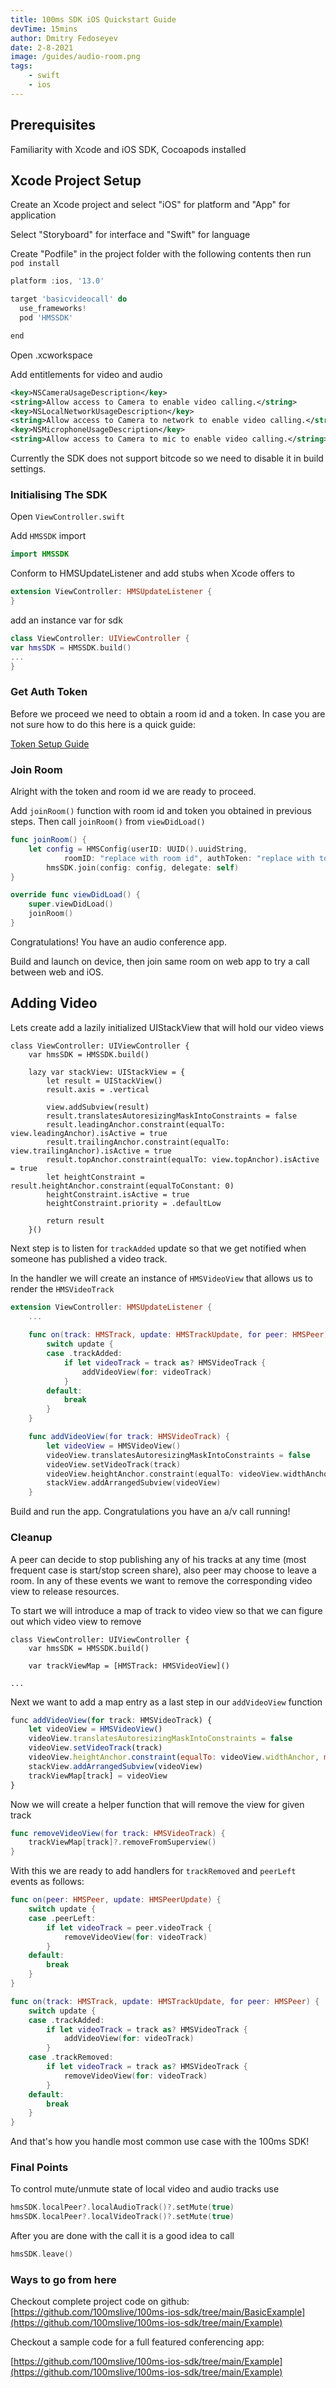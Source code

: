 ```yaml
---
title: 100ms SDK iOS Quickstart Guide
devTime: 15mins
author: Dmitry Fedoseyev
date: 2-8-2021
image: /guides/audio-room.png
tags:
    - swift
    - ios
---
```


<Text id='0'  toc='Prerequisites'>

## Prerequisites

Familiarity with Xcode and iOS SDK, Cocoapods installed

</Text>

<Text id='1' toc='Xcode Project Setup'>

## Xcode Project Setup

Create an Xcode project and select "iOS" for platform and "App" for application

</Text>

<View id="1" img="/guides/xcode1.png" />

<Text id='2' toc='TODO'>

Select "Storyboard" for interface and "Swift" for language

</Text>

<View id="2" img="/guides/xcode2.png" />

<Text id='3'>

Create "Podfile" in the project folder with the following contents
then run `pod install`

</Text>

<View id='3' code>

```jsx
platform :ios, '13.0'

target 'basicvideocall' do
  use_frameworks!
  pod 'HMSSDK'

end
```

</View>

<Text id='4'>

Open .xcworkspace

Add entitlements for video and audio

</Text>

<View id='4' code>

```xml
<key>NSCameraUsageDescription</key>
<string>Allow access to Camera to enable video calling.</string>
<key>NSLocalNetworkUsageDescription</key>
<string>Allow access to Camera to network to enable video calling.</string>
<key>NSMicrophoneUsageDescription</key>
<string>Allow access to Camera to mic to enable video calling.</string>
```

</View>

<Text id='5'>

Currently the SDK does not support bitcode so we need to disable it in build settings.

</Text>

<View id="5" img="/guides/bitcode.png" />

<Text id='6' toc='Initialising The SDK'>

### Initialising The SDK

Open `ViewController.swift`

Add `HMSSDK` import

</Text>

<View id='6' code>

```swift
import HMSSDK
```

</View>

<Text id='7'>

Conform to HMSUpdateListener and add stubs when Xcode offers to

</Text>

<View id='7' code>

```swift
extension ViewController: HMSUpdateListener {
}
```

</View>

<Text id="8">add an instance var for sdk</Text>

<View id="8" code>

```swift
class ViewController: UIViewController {
var hmsSDK = HMSSDK.build()
...
}
```

</View>

<Text id='9'>

### Get Auth Token

Before we proceed we need to obtain a room id and a token. In case you are not sure how to do this here is a quick guide:

[Token Setup Guide](/guide/get-token)

</Text>


<Text id='10'>

### Join Room

Alright with the token and room id we are ready to proceed.

Add `joinRoom()` function with room id and token you obtained in previous steps. Then call `joinRoom()` from `viewDidLoad()`

</Text>

<View id='10' code>

```swift
func joinRoom() {
    let config = HMSConfig(userID: UUID().uuidString, 
            roomID: "replace with room id", authToken: "replace with token")
        hmsSDK.join(config: config, delegate: self)
}

override func viewDidLoad() {
    super.viewDidLoad()
    joinRoom()
}
```

</View>


<Text id='11'>
    
Congratulations! You have an audio conference app.

Build and launch on device, then join same room on web app to try a call between web and iOS. 

</Text>


<Text id='12' toc='Adding Video'>

## Adding Video

Lets create add a lazily initialized UIStackView that will hold our video views

</Text>

<View id='12' code>

```swift{4-24}
class ViewController: UIViewController {
    var hmsSDK = HMSSDK.build()

    lazy var stackView: UIStackView = {
        let result = UIStackView()
        result.axis = .vertical
        
        view.addSubview(result)
        result.translatesAutoresizingMaskIntoConstraints = false
        result.leadingAnchor.constraint(equalTo: view.leadingAnchor).isActive = true
        result.trailingAnchor.constraint(equalTo: view.trailingAnchor).isActive = true
        result.topAnchor.constraint(equalTo: view.topAnchor).isActive = true
        let heightConstraint =  result.heightAnchor.constraint(equalToConstant: 0)
        heightConstraint.isActive = true
        heightConstraint.priority = .defaultLow
        
        return result
    }()
```

</View>



<Text id='13'>

Next step is to listen for `trackAdded` update so that we get notified when someone has published a video track.

In the handler we will create an instance of `HMSVideoView` that allows us to render the `HMSVideoTrack`

</Text>


<View id='13' code>

```swift
extension ViewController: HMSUpdateListener {
    ...
    
    func on(track: HMSTrack, update: HMSTrackUpdate, for peer: HMSPeer) {
        switch update {
        case .trackAdded:
            if let videoTrack = track as? HMSVideoTrack {
                addVideoView(for: videoTrack)
            }
        default:
            break
        }
    }

    func addVideoView(for track: HMSVideoTrack) {
        let videoView = HMSVideoView()
        videoView.translatesAutoresizingMaskIntoConstraints = false
        videoView.setVideoTrack(track)
        videoView.heightAnchor.constraint(equalTo: videoView.widthAnchor, multiplier: 9.0/16.0).isActive = true
        stackView.addArrangedSubview(videoView)
    }
```

</View>

<Text id='14'>

Build and run the app. Congratulations you have an a/v call running! 

</Text>

<Text id='15' toc='Cleanup'>
 
<h3> Cleanup </h3>


A peer can decide to stop publishing any of his tracks at any time (most frequent case is start/stop screen share), also peer may choose to leave a room. In any of these events we want to remove the corresponding video view to release resources.

To start we will introduce a map of track to video view so that we can figure out which video view to remove

</Text>



<View  id='15' code>

```swift{4}
class ViewController: UIViewController {
    var hmsSDK = HMSSDK.build()

    var trackViewMap = [HMSTrack: HMSVideoView]()

...
```

</View>



<Text id='16'>
    
Next we want to add a map entry as a last step in our `addVideoView`  function

</Text>


<View id='16' code>

```jsx
func addVideoView(for track: HMSVideoTrack) {
    let videoView = HMSVideoView()
    videoView.translatesAutoresizingMaskIntoConstraints = false
    videoView.setVideoTrack(track)
    videoView.heightAnchor.constraint(equalTo: videoView.widthAnchor, multiplier: 9.0/16.0).isActive = true
    stackView.addArrangedSubview(videoView)
    trackViewMap[track] = videoView
}
```

</View>



<Text id='17'>
    
Now we will create a helper function that will remove the view for given track

</Text>

<View id='17' code>

```swift
func removeVideoView(for track: HMSVideoTrack) {
    trackViewMap[track]?.removeFromSuperview()
}
```

</View>





<Text id='18'>

With this we are ready to add handlers for `trackRemoved` and `peerLeft` events as follows:

</Text>

<View id='18' code>

```swift
func on(peer: HMSPeer, update: HMSPeerUpdate) {
    switch update {
    case .peerLeft:
        if let videoTrack = peer.videoTrack {
            removeVideoView(for: videoTrack)
        }
    default:
        break
    }
}

func on(track: HMSTrack, update: HMSTrackUpdate, for peer: HMSPeer) {
    switch update {
    case .trackAdded:
        if let videoTrack = track as? HMSVideoTrack {
            addVideoView(for: videoTrack)
        }
    case .trackRemoved:
        if let videoTrack = track as? HMSVideoTrack {
            removeVideoView(for: videoTrack)
        }
    default:
        break
    }
}
```

</View>



<Text id='19'>

And that's how you handle most common use case with the 100ms SDK!

</Text>


<Text id='20' toc='Final Points'>

### Final Points

To control mute/unmute state of local video and audio tracks use 

</Text>


<View id='20' code>

```swift
hmsSDK.localPeer?.localAudioTrack()?.setMute(true)
hmsSDK.localPeer?.localVideoTrack()?.setMute(true)
```

</View>



<Text id='21'>

After you are done with the call it is a good idea to call 

</Text>



<View id='21' code>

```swift
hmsSDK.leave()
```

</View>



<Text id='22' toc='Ways to go from here'>
    
<h3> Ways to go from here </h3>

Checkout complete project code on github:  [https://github.com/100mslive/100ms-ios-sdk/tree/main/BasicExample](https://github.com/100mslive/100ms-ios-sdk/tree/main/Example)

Checkout a sample code for a full featured conferencing app: 

[https://github.com/100mslive/100ms-ios-sdk/tree/main/Example](https://github.com/100mslive/100ms-ios-sdk/tree/main/Example)

</Text>
